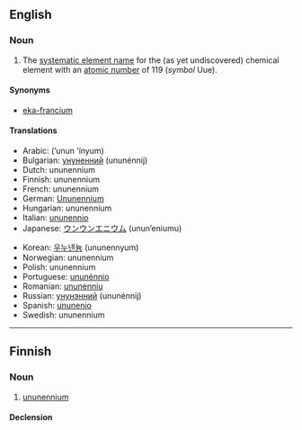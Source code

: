 ==English==
{{elements|Uue|ununoctium|Uuo|unbinilium|Ubn}}

===Noun===
{{wikipedia}}
{{en-noun|-}}

# {{element}} The [[systematic element name]] for the (as yet undiscovered) chemical element with an [[atomic number]] of 119 (''symbol'' Uue).

====Synonyms====
* [[eka-francium]]

====Translations====
{{top}}
* Arabic: {{Arab|[[أونون إينيوم]]}} (’unun ’ínyum) {{m}}
* Bulgarian: [[унуненний]] (ununénnij) {{m}}
* Dutch: ununennium {{n}}
* Finnish: ununennium
* French: ununennium {{m}}
* German: [[Ununennium]] {{n}}
* Hungarian: ununennium
* Italian: [[ununennio]] {{m}}
* Japanese: [[ウンウンエニウム]] (unun’eniumu)
{{mid}}
* Korean: [[우누넨늄]] (ununennyum)
* Norwegian: ununennium
* Polish: ununennium {{m}}
* Portuguese: [[ununénnio]] {{m}}
* Romanian: [[ununenniu]] {{n}}
* Russian: [[унунэнний]] (ununénnij) {{m}}
* Spanish: [[ununenio]] {{m}}
* Swedish: ununennium
{{bottom}}

----

==Finnish==
{{wikipedia|lang=fi}}

===Noun===
{{infl|fi|noun}}

# {{element|lang=fi}} [[#English|ununennium]]

====Declension====
{{fi-decl-tuoli|ununennium|np=1}}